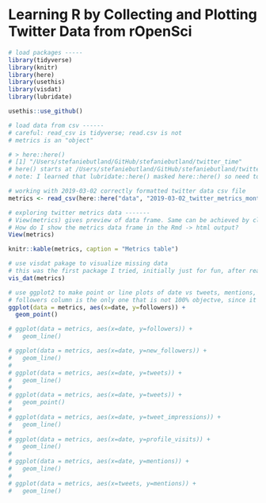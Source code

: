 # Learning R by Collecting and Plotting Twitter Data from rOpenSci

```r
# load packages -----
library(tidyverse)
library(knitr)
library(here)
library(usethis)
library(visdat)
library(lubridate)

usethis::use_github()

# load data from csv ------
# careful: read_csv is tidyverse; read.csv is not
# metrics is an "object"

# > here::here()
# [1] "/Users/stefaniebutland/GitHub/stefaniebutland/twitter_time"
# here() starts at /Users/stefaniebutland/GitHub/stefaniebutland/twitter_time so any files pointed to can be relative to that
# note: I learned that lubridate::here() masked here::here() so need to call specific function within the package to avoid errors

# working with 2019-03-02 correctly formatted twitter data csv file
metrics <- read_csv(here::here("data", "2019-03-02_twitter_metrics_monthly_rOpenSci.csv"))

# exploring twitter metrics data -------
# View(metrics) gives preview of data frame. Same can be achieved by clicking in metrics df in the Environment window
# How do I show the metrics data frame in the Rmd -> html output?
View(metrics)
```

```r
knitr::kable(metrics, caption = "Metrics table")
```




```r
# use visdat pakage to visualize missing data
# this was the first package I tried, initially just for fun, after reading in csv
vis_dat(metrics)

# use ggplot2 to make point or line plots of date vs tweets, mentions, new followers etc
# followers column is the only one that is not 100% objectve, since it is not archived by twitter analytics the way mentions etc are
ggplot(data = metrics, aes(x=date, y=followers)) +
  geom_point()

# ggplot(data = metrics, aes(x=date, y=followers)) +
#   geom_line()

# ggplot(data = metrics, aes(x=date, y=new_followers)) +
#   geom_line()
# 
# ggplot(data = metrics, aes(x=date, y=tweets)) +
#   geom_line()
# 
# ggplot(data = metrics, aes(x=date, y=tweets)) +
#   geom_point()
# 
# ggplot(data = metrics, aes(x=date, y=tweet_impressions)) +
#   geom_line()
# 
# ggplot(data = metrics, aes(x=date, y=profile_visits)) +
#   geom_line() 
# 
# ggplot(data = metrics, aes(x=date, y=mentions)) +
#   geom_line()
# 
# ggplot(data = metrics, aes(x=tweets, y=mentions)) +
#   geom_line()
```  
  
